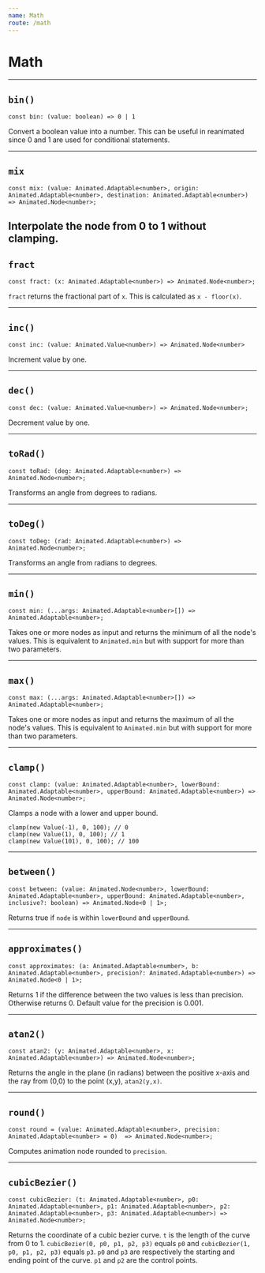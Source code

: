 ```yaml
---
name: Math
route: /math
---
```


# Math

---

## `bin()`

```tsx
const bin: (value: boolean) => 0 | 1
```

Convert a boolean value into a number.
This can be useful in reanimated since 0 and 1 are used for conditional statements.

---

## `mix`

```tsx
const mix: (value: Animated.Adaptable<number>, origin: Animated.Adaptable<number>, destination: Animated.Adaptable<number>) => Animated.Node<number>;
```

Interpolate the node from 0 to 1 without clamping.
---

## `fract`

```tsx
const fract: (x: Animated.Adaptable<number>) => Animated.Node<number>;
```

`fract` returns the fractional part of `x`. This is calculated as `x - floor(x)`.

---

## `inc()`

```tsx
const inc: (value: Animated.Value<number>) => Animated.Node<number>
```

Increment value by one.

---

## `dec()`

```tsx
const dec: (value: Animated.Value<number>) => Animated.Node<number>;
```

Decrement value by one.

---

## `toRad()`

```tsx
const toRad: (deg: Animated.Adaptable<number>) => Animated.Node<number>;
```

Transforms an angle from degrees to radians.

---

## `toDeg()`

```tsx
const toDeg: (rad: Animated.Adaptable<number>) => Animated.Node<number>;
```

Transforms an angle from radians to degrees.

---

## `min()`

```tsx
const min: (...args: Animated.Adaptable<number>[]) => Animated.Adaptable<number>;
```

Takes one or more nodes as input and returns the minimum of all the node's values.
This is equivalent to `Animated.min` but with support for more than two parameters.


---

## `max()`

```tsx
const max: (...args: Animated.Adaptable<number>[]) => Animated.Adaptable<number>;
```

Takes one or more nodes as input and returns the maximum of all the node's values.
This is equivalent to `Animated.min` but with support for more than two parameters.

---

## `clamp()`

```tsx
const clamp: (value: Animated.Adaptable<number>, lowerBound: Animated.Adaptable<number>, upperBound: Animated.Adaptable<number>) => Animated.Node<number>;
```

Clamps a node with a lower and upper bound.

```tsx
clamp(new Value(-1), 0, 100); // 0
clamp(new Value(1), 0, 100); // 1
clamp(new Value(101), 0, 100); // 100
```

---

##  `between()`

```tsx
const between: (value: Animated.Node<number>, lowerBound: Animated.Adaptable<number>, upperBound: Animated.Adaptable<number>, inclusive?: boolean) => Animated.Node<0 | 1>;
```

Returns true if `node` is within `lowerBound` and `upperBound`.

---

## `approximates()`

```tsx
const approximates: (a: Animated.Adaptable<number>, b: Animated.Adaptable<number>, precision?: Animated.Adaptable<number>) => Animated.Node<0 | 1>;
```

Returns 1 if the difference between the two values is less than precision.
Otherwise returns 0.
Default value for the precision is 0.001.

---

## `atan2()`

```tsx
const atan2: (y: Animated.Adaptable<number>, x: Animated.Adaptable<number>) => Animated.Node<number>;
```

Returns the angle in the plane (in radians) between the positive x-axis and the ray from (0,0) to the point (x,y), `atan2(y,x)`.

---

## `round()`

```tsx
const round = (value: Animated.Adaptable<number>, precision: Animated.Adaptable<number> = 0)  => Animated.Node<number>;
```

Computes animation node rounded to `precision`.

---

## `cubicBezier()`

```tsx
const cubicBezier: (t: Animated.Adaptable<number>, p0: Animated.Adaptable<number>, p1: Animated.Adaptable<number>, p2: Animated.Adaptable<number>, p3: Animated.Adaptable<number>) => Animated.Node<number>;
```

Returns the coordinate of a cubic bezier curve.
`t` is the length of the curve from 0 to 1. `cubicBezier(0, p0, p1, p2, p3)` equals `p0` and `cubicBezier(1, p0, p1, p2, p3)` equals `p3`.
`p0` and `p3` are respectively the starting and ending point of the curve.
`p1` and `p2` are the control points.
